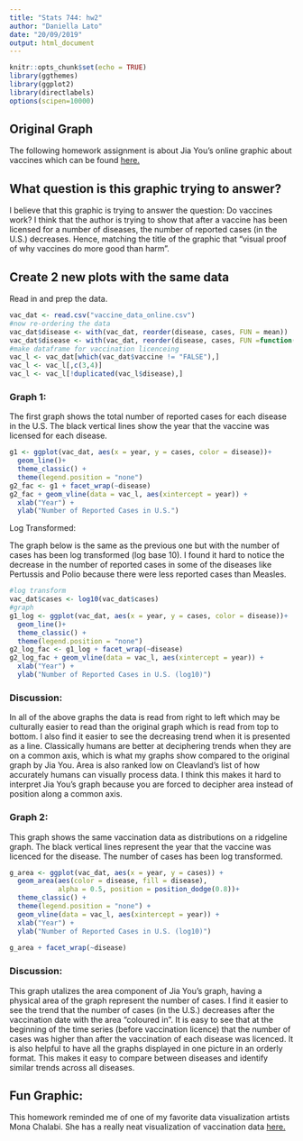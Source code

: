 ```yaml
---
title: "Stats 744: hw2"
author: "Daniella Lato"
date: "20/09/2019"
output: html_document
---
```


```r
knitr::opts_chunk$set(echo = TRUE)
library(ggthemes)
library(ggplot2)
library(directlabels)
options(scipen=10000)
```

## Original Graph
The following homework assignment is about Jia You’s online graphic about vaccines which can be found
[here.](https://www.sciencemag.org/news/2017/04/here-s-visual-proof-why-vaccines-do-more-good-harm)


## What question is this graphic trying to answer?
I believe that this graphic is trying to answer the question: Do vaccines work?
I think that the author is trying to show that after a vaccine has been licensed for a number of diseases, the number of reported cases (in the U.S.) decreases.
Hence, matching the title of the graphic that "visual proof of why vaccines do more good than harm".

## Create 2 new plots with the same data

Read in and prep the data.
```r
vac_dat <- read.csv("vaccine_data_online.csv")
#now re-ordering the data 
vac_dat$disease <- with(vac_dat, reorder(disease, cases, FUN = mean))
vac_dat$disease <- with(vac_dat, reorder(disease, cases, FUN =function(x) -x[1]))
#make dataframe for vaccination licenceing
vac_l <- vac_dat[which(vac_dat$vaccine != "FALSE"),]
vac_l <- vac_l[,c(3,4)]
vac_l <- vac_l[!duplicated(vac_l$disease),]
```

### Graph 1:

The first graph shows the total number of reported cases for each disease in the U.S.
The black vertical lines show the year that the vaccine was licensed for each disease.
```r
g1 <- ggplot(vac_dat, aes(x = year, y = cases, color = disease))+
  geom_line()+
  theme_classic() +
  theme(legend.position = "none")
g2_fac <- g1 + facet_wrap(~disease)
g2_fac + geom_vline(data = vac_l, aes(xintercept = year)) +
  xlab("Year") +
  ylab("Number of Reported Cases in U.S.")
```


Log Transformed:

The graph below is the same as the previous one but with the number of cases has been log transformed (log base 10).
I found it hard to notice the decrease in the number of reported cases in some of the diseases like Pertussis and Polio because there were less reported cases than Measles.

```r
#log transform
vac_dat$cases <- log10(vac_dat$cases)
#graph
g1_log <- ggplot(vac_dat, aes(x = year, y = cases, color = disease))+
  geom_line()+
  theme_classic() +
  theme(legend.position = "none")
g2_log_fac <- g1_log + facet_wrap(~disease)
g2_log_fac + geom_vline(data = vac_l, aes(xintercept = year)) +
  xlab("Year") +
  ylab("Number of Reported Cases in U.S. (log10)")
```

### Discussion:

In all of the above graphs the data is read from right to left which may be culturally easier to read than the original graph which is read from top to bottom.
I also find it easier to see the decreasing trend when it is presented as a line.
Classically humans are better at deciphering trends when they are on a common axis, which is what my graphs show compared to the original graph by Jia You.
Area is also ranked low on Cleavland's list of how accurately humans can visually process data.
I think this makes it hard to interpret Jia You's graph because you are forced to decipher area instead of position along a common axis.



### Graph 2:
This graph shows the same vaccination data as distributions on a ridgeline graph. The black vertical lines represent the year that the vaccine was licenced for the disease.
The number of cases has been log transformed.

```r
g_area <- ggplot(vac_dat, aes(x = year, y = cases)) + 
  geom_area(aes(color = disease, fill = disease), 
            alpha = 0.5, position = position_dodge(0.8))+
  theme_classic() +
  theme(legend.position = "none") +
  geom_vline(data = vac_l, aes(xintercept = year)) +
  xlab("Year") +
  ylab("Number of Reported Cases in U.S. (log10)")
  
g_area + facet_wrap(~disease)
```


### Discussion:
This graph utalizes the area component of Jia You's graph, having a physical area of the graph represent the number of cases.
I find it easier to see the trend that the number of cases (in the U.S.) decreases after the vaccination date with the area "coloured in".
It is easy to see that at the beginning of the time series (before vaccination licence) that the number of cases was higher than after the vaccination of each disease was licenced.
It is also helpful to have all the graphs displayed in one picture in an orderly format.
This makes it easy to compare between diseases and identify similar trends across all diseases.



## Fun Graphic:
This homework reminded me of one of my favorite data visualization artists Mona Chalabi. She has a really neat visualization of vaccination data
[here.](https://instagram.com/p/BtTjIYwngqn/)